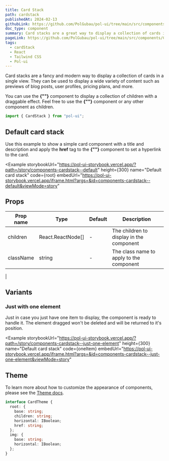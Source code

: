 ```yaml
---
title: Card Stack
path: cardstack
publishedAt: 2024-02-13
githubLink: https://github.com/PolGubau/pol-ui/tree/main/src/components/CardStack
doc_type: component
summary: Card stacks are a great way to display a collection of cards in a single view. They can be used to display a wide variety of content such as previews of blog posts, user profiles, pricing plans, and more.
pageLink: https://github.com/PolGubau/pol-ui/tree/main/src/components/CardStack
tags:
  - cardStack
  - React
  - Tailwind CSS
  - Pol-ui
---
```




Card stacks are a fancy and modern way to display a collection of cards in a single view. They can be used to display a wide variety of content such as previews of blog posts, user profiles, pricing plans, and more.

You can use the **{"<CardStack>"}** component to display a collection of children with a draggable effect.
Feel free to use the **{"<Card>"}** component or any other component as children.

```jsx
import { CardStack } from "pol-ui";
```

## Default card stack

Use this example to show a simple card component with a title and description and apply the **href** tag to the **{"<Card>"}** component to set a hyperlink to the card.

<Example
  storybookUrl="https://pol-ui-storybook.vercel.app/?path=/story/components-cardstack--default"
  height={300}
  name="Default card stack"
  code={root}
  embedUrl="https://pol-ui-storybook.vercel.app/iframe.html?args=&id=components-cardstack--default&viewMode=story"
>
  <RootCode />
</Example>

## Props

| Prop name | Type              | Default | Description                              |
| --------- | ----------------- | ------- | ---------------------------------------- |
| children  | React.ReactNode[] | -       | The children to display in the component |
| className | string            | -       | The class name to apply to the component |

|

## Variants

### Just with one element

Just in case you just have one item to display, the component is ready to handle it. The element dragged won't be deleted and will be returned to it's position.

<Example
  storybookUrl="https://pol-ui-storybook.vercel.app/?path=/story/components-cardstack--just-one-element"
  height={300}
  name="Default card stack"
  code={oneItem}
  embedUrl="https://pol-ui-storybook.vercel.app/iframe.html?args=&id=components-cardstack--just-one-element&viewMode=story"
>
  <OneItemCode />
</Example>

## Theme

To learn more about how to customize the appearance of components, please see the [Theme docs](/docs/theming).

```ts
interface CardTheme {
  root: {
    base: string;
    children: string;
    horizontal: IBoolean;
    href: string;
  };
  img: {
    base: string;
    horizontal: IBoolean;
  };
}
```
